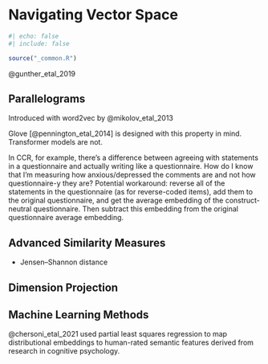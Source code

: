 # Navigating Vector Space {#sec-navigating-vectorspace}

```r
#| echo: false
#| include: false

source("_common.R")
```

@gunther_etal_2019

## Parallelograms

Introduced with word2vec by @mikolov_etal_2013

Glove [@pennington_etal_2014] is designed with this property in mind. Transformer models are not.

In CCR, for example, there’s a difference between agreeing with statements in a questionnaire and actually writing like a questionnaire. How do I know that I’m measuring how anxious/depressed the comments are and not how questionnaire-y they are?
Potential workaround: reverse all of the statements in the questionnaire (as for reverse-coded items), add them to the original questionnaire, and get the average embedding of the construct-neutral questionnaire. Then subtract this embedding from the original questionnaire average embedding.

## Advanced Similarity Measures

- Jensen–Shannon distance

## Dimension Projection

## Machine Learning Methods


@chersoni_etal_2021 used partial least squares regression to map distributional embeddings to human-rated semantic features derived from research in cognitive psychology.
